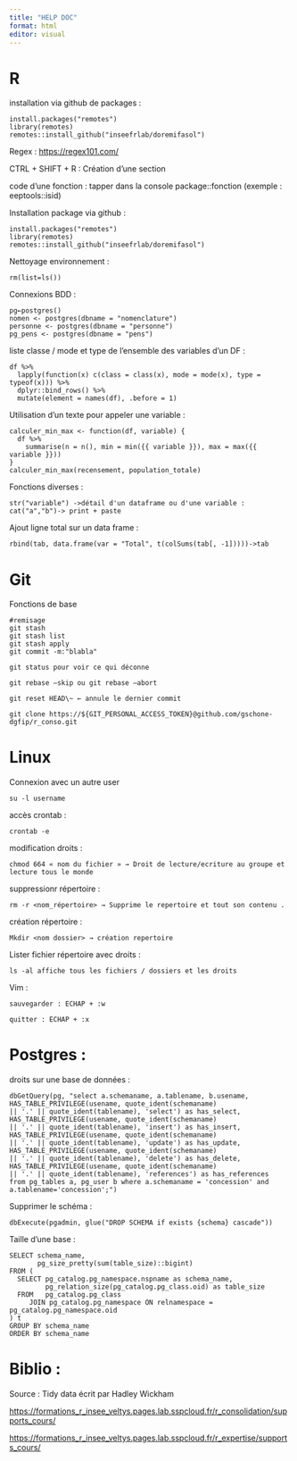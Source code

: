 ```yaml
---
title: "HELP DOC"
format: html
editor: visual
---
```


# R

installation via github de packages :

``` {style="color:blue"}
install.packages("remotes")
library(remotes)
remotes::install_github("inseefrlab/doremifasol")
```

Regex : <https://regex101.com/>

CTRL + SHIFT + R : Création d'une section

code d'une fonction : tapper dans la console package::fonction (exemple : eeptools::isid)

Installation package via github :

``` {style="color:blue"}
install.packages("remotes")
library(remotes)
remotes::install_github("inseefrlab/doremifasol")
```

Nettoyage environnement :

``` {style="color:blue"}
rm(list=ls())
```

Connexions BDD :

``` {style="color:blue"}
pg←postgres()
nomen <- postgres(dbname = "nomenclature")
personne <- postgres(dbname = "personne") 
pg_pens <- postgres(dbname = "pens")
```

liste classe / mode et type de l'ensemble des variables d'un DF :

``` {style="color:blue"}
df %>% 
  lapply(function(x) c(class = class(x), mode = mode(x), type = typeof(x))) %>%  
  dplyr::bind_rows() %>%  
  mutate(element = names(df), .before = 1) 
```

Utilisation d'un texte pour appeler une variable :

``` {style="color:blue"}
calculer_min_max <- function(df, variable) {
  df %>%
    summarise(n = n(), min = min({{ variable }}), max = max({{ variable }}))
}
calculer_min_max(recensement, population_totale)
```

Fonctions diverses :

``` {style="color:blue"}
str("variable") ->détail d'un dataframe ou d'une variable :
cat("a","b")-> print + paste
```


Ajout ligne total sur un data frame : 
```{style="color:blue"}
rbind(tab, data.frame(var = "Total", t(colSums(tab[, -1]))))->tab
```

# Git
Fonctions de base
``` {style="color:blue"}
#remisage
git stash
git stash list
git stash apply
git commit -m:"blabla"
```

``` {style="color:blue"}
git status pour voir ce qui déconne
```

``` {style="color:blue"}
git rebase –skip ou git rebase –abort
```

``` {style="color:blue"}
git reset HEAD\~ ← annule le dernier commit
```

``` {style="color:blue"}
git clone https://${GIT_PERSONAL_ACCESS_TOKEN}@github.com/gschone-dgfip/r_conso.git
```


# Linux

Connexion avec un autre user

``` {style="color:blue"}
su -l username
```

accès crontab :

``` {style="color:blue"}
crontab -e
```

modification droits :

``` {style="color:blue"}
chmod 664 « nom du fichier » → Droit de lecture/ecriture au groupe et lecture tous le monde 
```

suppressionr répertoire :

``` {style="color:blue"}
rm -r <nom_répertoire> → Supprime le repertoire et tout son contenu .
```

création répertoire :

``` {style="color:blue"}
Mkdir <nom dossier> → création repertoire
```

Lister fichier répertoire avec droits :

``` {style="color:blue"}
ls -al affiche tous les fichiers / dossiers et les droits
```

Vim :

``` {style="color:blue"}
sauvegarder : ECHAP + :w

quitter : ECHAP + :x
```

# Postgres :

droits sur une base de données :

``` {style="color:blue"}
dbGetQuery(pg, "select a.schemaname, a.tablename, b.usename,
HAS_TABLE_PRIVILEGE(usename, quote_ident(schemaname) 
|| '.' || quote_ident(tablename), 'select') as has_select, 
HAS_TABLE_PRIVILEGE(usename, quote_ident(schemaname) 
|| '.' || quote_ident(tablename), 'insert') as has_insert,
HAS_TABLE_PRIVILEGE(usename, quote_ident(schemaname)
|| '.' || quote_ident(tablename), 'update') as has_update,
HAS_TABLE_PRIVILEGE(usename, quote_ident(schemaname) 
|| '.' || quote_ident(tablename), 'delete') as has_delete, 
HAS_TABLE_PRIVILEGE(usename, quote_ident(schemaname) 
|| '.' || quote_ident(tablename), 'references') as has_references 
from pg_tables a, pg_user b where a.schemaname = 'concession' and a.tablename='concession';")
```

Supprimer le schéma :

``` {style="color:blue"}
dbExecute(pgadmin, glue("DROP SCHEMA if exists {schema} cascade"))
```

Taille d'une base :

``` {style="color:blue"}
SELECT schema_name, 
       pg_size_pretty(sum(table_size)::bigint)       
FROM (
  SELECT pg_catalog.pg_namespace.nspname as schema_name,
         pg_relation_size(pg_catalog.pg_class.oid) as table_size
  FROM   pg_catalog.pg_class
     JOIN pg_catalog.pg_namespace ON relnamespace = pg_catalog.pg_namespace.oid
) t
GROUP BY schema_name
ORDER BY schema_name
```

# Biblio :

Source : Tidy data écrit par Hadley Wickham

<https://formations_r_insee_veltys.pages.lab.sspcloud.fr/r_consolidation/supports_cours/>

<https://formations_r_insee_veltys.pages.lab.sspcloud.fr/r_expertise/supports_cours/>

